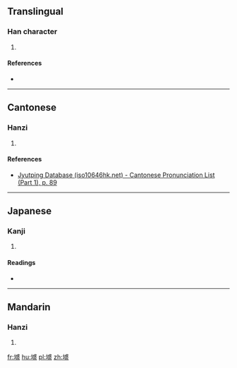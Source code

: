 ==Translingual==

===Han character===
{{Han char|rn=32|rad=土|as=12|sn=15|four=|canj=GIST|ids=⿰土盛}}

# {{defn|Han|sort=土12}}

====References====
* {{Han ref|kx=0239.050|dkj=05474|hdz=10479.050|uh=58AD|ud=22701}}

----

==Cantonese==

===Hanzi===
{{yue-hanzi|jyut=[[sing6]]|y=sing6}}

# {{defn|lang=yue|sort=土12}}

====References====
*[http://www.iso10646hk.net/jp/document/download.jsp Jyutping Database (iso10646hk.net) - Cantonese Pronunciation List (Part 1), p. 89]

----

==Japanese==

===Kanji===
{{ja-kanji|grade=|rs=土12}}

# {{defn|lang=ja|sort=土12}}

====Readings====
* {{ja-readings|on=[[せい]] (sei)|kun=}}

----

==Mandarin==

===Hanzi===
{{cmn-hanzi|pin=[[shèng]] ([[sheng4]]), [[huī]] ([[hui1]])|wg=sheng<sup>4</sup>, hui<sup>1</sup>}}

# {{defn|lang=cmn|sort=土12}}

[[fr:墭]]
[[hu:墭]]
[[pl:墭]]
[[zh:墭]]